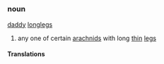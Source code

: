 =={{en}}==
===noun===
{{wikipedia}}
[[daddy]] [[long]][[legs]]
# any one of certain [[arachnid]]s with long [[thin]] [[leg]]s
====Translations====
{{frtrad|faucheur}}
